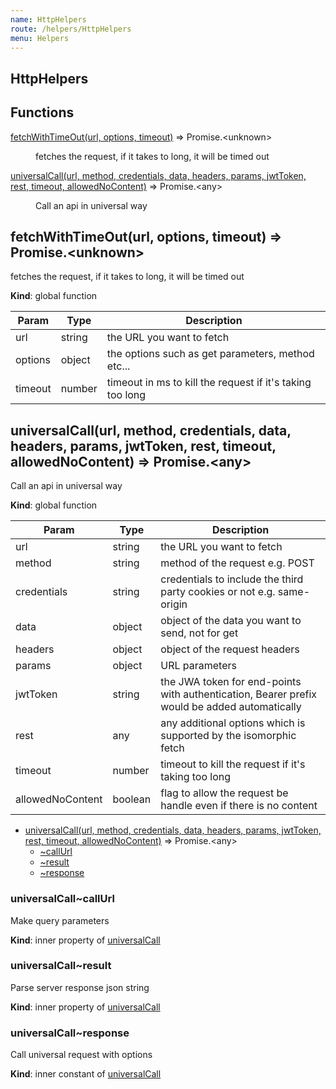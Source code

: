 ```yaml
---
name: HttpHelpers
route: /helpers/HttpHelpers
menu: Helpers
---
```

## HttpHelpers
## Functions

<dl>
<dt><a href="#fetchWithTimeOut">fetchWithTimeOut(url, options, timeout)</a> ⇒ Promise.&lt;unknown&gt;</dt>
<dd><p>fetches the request, if it takes to long, it will be timed out</p>
</dd>
<dt><a href="#universalCall">universalCall(url, method, credentials, data, headers, params, jwtToken, rest, timeout, allowedNoContent)</a> ⇒ Promise.&lt;any&gt;</dt>
<dd><p>Call an api in universal way</p>
</dd>
</dl>

<a name="fetchWithTimeOut"></a>

## fetchWithTimeOut(url, options, timeout) ⇒ Promise.&lt;unknown&gt;
fetches the request, if it takes to long, it will be timed out

**Kind**: global function  

| Param | Type | Description |
| --- | --- | --- |
| url | string | the URL you want to fetch |
| options | object | the options such as get parameters, method etc... |
| timeout | number | timeout in ms to kill the request if it's taking too long |

<a name="universalCall"></a>

## universalCall(url, method, credentials, data, headers, params, jwtToken, rest, timeout, allowedNoContent) ⇒ Promise.&lt;any&gt;
Call an api in universal way

**Kind**: global function  

| Param | Type | Description |
| --- | --- | --- |
| url | string | the URL you want to fetch |
| method | string | method of the request e.g. POST |
| credentials | string | credentials to include the third party cookies or not e.g. same-origin |
| data | object | object of the data you want to send, not for get |
| headers | object | object of the request headers |
| params | object | URL parameters |
| jwtToken | string | the JWA token for end-points with authentication, Bearer prefix would be added automatically |
| rest | any | any additional options which is supported by the isomorphic fetch |
| timeout | number | timeout to kill the request if it's taking too long |
| allowedNoContent | boolean | flag to allow the request be handle even if there is no content |


* [universalCall(url, method, credentials, data, headers, params, jwtToken, rest, timeout, allowedNoContent)](#universalCall) ⇒ Promise.&lt;any&gt;
    * [~callUrl](#universalCall..callUrl)
    * [~result](#universalCall..result)
    * [~response](#universalCall..response)

<a name="universalCall..callUrl"></a>

### universalCall~callUrl
Make query parameters

**Kind**: inner property of [universalCall](#universalCall)  
<a name="universalCall..result"></a>

### universalCall~result
Parse server response json string

**Kind**: inner property of [universalCall](#universalCall)  
<a name="universalCall..response"></a>

### universalCall~response
Call universal request with options

**Kind**: inner constant of [universalCall](#universalCall)  

